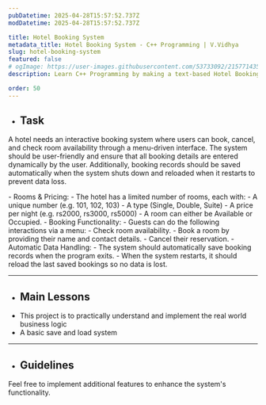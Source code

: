 ```yaml
---
pubDatetime: 2025-04-28T15:57:52.737Z
modDatetime: 2025-04-28T15:57:52.737Z

title: Hotel Booking System
metadata_title: Hotel Booking System - C++ Programming | V.Vidhya
slug: hotel-booking-system
featured: false
# ogImage: https://user-images.githubusercontent.com/53733092/215771435-25408246-2309-4f8b-a781-1f3d93bdf0ec.png
description: Learn C++ Programming by making a text-based Hotel Booking System with save and load functionality.

order: 50
---
```



- ## Task

A hotel needs an interactive booking system where users can book, cancel, and check room availability through a menu-driven interface. 
The system should be user-friendly and ensure that all booking details are entered dynamically by the user. Additionally, booking records should be saved 
automatically when the system shuts down and reloaded when it restarts to prevent data loss.

<CollapsibleSection title="Instructions">
- Rooms & Pricing:
    - The hotel has a limited number of rooms, each with: 
        - A unique number (e.g. 101, 102, 103)
        - A type (Single, Double, Suite)
        - A price per night (e.g. rs2000, rs3000, rs5000)
    - A room can either be Available or Occupied.
- Booking Functionality:
    - Guests can do the following interactions via a menu:
        - Check room availability.
        - Book a room by providing their name and contact details.
        - Cancel their reservation.
- Automatic Data Handling:
    - The system should automatically save booking records when the program exits.
    - When the system restarts, it should reload the last saved bookings so no data is lost.
</CollapsibleSection>

---

- ## Main Lessons

<ul class="list-[circle]">
    <li>This project is to practically understand and implement the real world business logic</li>
    <li>A basic save and load system</li>
</ul>

---

- ## Guidelines

Feel free to implement additional features to enhance the system's functionality.